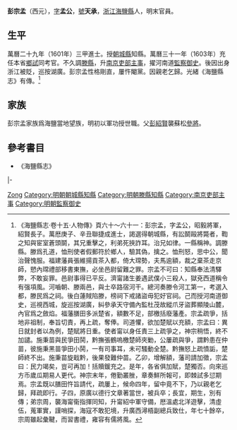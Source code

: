 {{明清人物信息框
| 姓名 = 彭宗孟
| 原名 =
| 圖片名稱= 
| 圖片大小 = 200px
| 圖片說明 = 
| 最高職務 = 河南道監察御史
| 國家 = 大明
| 爵位 =
| 籍貫 = [[浙江承宣布政使司|浙江承宣布政使司]][[嘉興府|嘉興府]][[海鹽縣|海鹽縣]]
| 族裔 = 漢族
| 旗籍 = 
| 字號 = 字孟公，號天承
| 諡號 = 
| 出生日期 = 生年不詳
| 出生地點 = [[浙江承宣布政使司|浙江承宣布政使司]][[海鹽縣|海鹽縣]]
| 逝世日期 = 卒年不詳
| 逝世地點 = [[浙江承宣布政使司|浙江承宣布政使司]][[海鹽縣|海鹽縣]]
| 墓葬 =
| 配偶 =
| 親屬 = 
| 出身 = 
* 萬曆二十九年辛丑科同進士出身
| 經歷 = 
| 著作 =
}}
'''彭宗孟'''（西元{{bd|？||？||Peng彭}}），[[表字|字]]'''孟公'''，[[號|號]]'''天承'''，[[浙江|浙江]][[海鹽縣|海鹽縣]]人，明末官員。

==生平==
萬曆二十九年（1601年）三甲進士。授[[朝城縣|朝城縣]]知縣。萬曆三十一年（1603年）充任本省[[鄉試|鄉試]]同考官。不久調[[滕縣|滕縣]]，升[[南京|南京]][[吏部|吏部]][[主事|主事]]，擢河南道[[監察御史|監察御史]]。後因出身浙江被貶，巡按湖廣。彭宗孟性格剛直，屢忤閹黨。因親老乞歸。光緒《海鹽縣志》有傳。<ref>《海鹽縣志·卷十五·人物傳》頁六十～六十一：彭宗孟，字孟公，昭毅將軍，紹賢長子。萬厯庚子、辛丑聯捷成進士，謁選得朝城縣，有訟鬬毆將斃者，鞫之知與宦室蒼頭鬬，其兄重擊之，利弟死挾詐耳。治兄如律。一縣稱神。調滕縣。滕爲孔道，恤刑使者假郵符於鄉人，驗其偽，擒之。恤刑怒，思中公，聞治聲愧服。福建藩員張維揚貢茶入都，倚大瑺勢，夫馬逾額，裁之棄茶走京師，愬內瑺禮部移書東撫，必坐邑尉留難之罪。宗孟不可曰：知縣奉法清驛弊，不敢妄罪。邑尉事得已平反。濟甯諸生姜遇武僕小三殺人，獄兗西道稱令有强項風。河嚙朝、滕兩邑，與士卒路宿河干。總河奏滕令河工第一，考選入都，滕民爲之祠。後白蓮賊陷滕，榜祠下戒諸盜毋犯好官祠。己而授河南道御史，巡視西城，旋巡按湖廣，糾參承天守備內監杜茂故縱爪牙盜葬顯陵山麓，內官爲之斂焰。福藩膳田多派楚省，額數不足，部檄括廢藩產。宗孟疏爭，括地非祖制，奉旨切責，再上疏，奪俸。司道懼，欲加楚賦以充額，宗孟曰：異日就封者以為例，楚賦將日重。使者甯以身任責三上疏爭之，神宗稍悟，終不加譴。施秉苗與民爭田鬨，黔撫張鶴嗚檄楚師夾勦，公屢疏與爭，謂黔患在仲苗，彼施秉黑苗爭田小鬨，一有司事耳，未可騷動全楚。黔撫怒上疏憤詬，楚師終不出。施秉苗旋戢黔，後果發難仲苗。乙卯，增解額，藩司請加徵，宗孟曰：民力竭矣，豈可再加！括贖鍰充之。是年，各省俱加賦，楚獨否。向來巡方币歲瓜期易人更代。神宗末年，倦勤叢脞，章奏鮮所報可，即棘試多愆期焉。宗孟既以膳田忤旨請代，疏屢上，候命四年，留中竟不下，乃以親老乞歸，拜疏即行。子四，原廣以德行文章著當世，被兵卒；長宜，期生，別有傳；弟宗周，襲海甯衞指揮同知，升甯紹中軍守備，厯溫處北洋遊擊，清虛伍，蒐軍實，謹哨探，海寇不敢犯境，升廣西潯梧副總兵致仕，年七十餘卒，宗周雖起彙鞬，而習書禮，雍容有儒將風。</ref>

== 家族 ==
彭宗孟家族爲海鹽當地望族，明初以軍功授世職。父[[彭紹賢|彭紹賢]]襲蘇松[[參將|參將]]。

==參考書目==
{{reflist}}
*《海鹽縣志》

{{start box}}
{{s-off}}
{{s-before|[[原登雲|原登雲]]}}
{{s-title|明朝朝城縣知縣|萬曆年間}}
{{s-after|[[馬國藩|馬國藩]]}}
|-
{{s-before|[[張鵬翼_(萬曆進士)|張鵬翼]]}}
{{s-title|明朝滕縣知縣|萬曆年間}}
{{s-after|[[張金榜|張金榜]]}}
{{end box}}

{{萬曆二十九年辛丑科殿試金榜}}
{{海鹽彭宗孟家族}}

{{Authority control}}

{{DEFAULTSORT:Peng彭}}
[[Category:海鹽彭氏|Zong]]
[[Category:明朝朝城縣知縣|Category:明朝朝城縣知縣]]
[[Category:明朝滕縣知縣|Category:明朝滕縣知縣]]
[[Category:南京吏部主事|Category:南京吏部主事]]
[[Category:明朝監察御史|Category:明朝監察御史]]